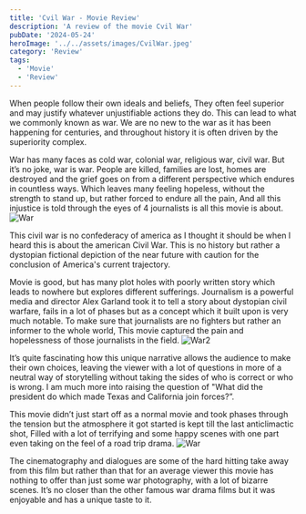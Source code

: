 ```yaml
---
title: 'Cvil War - Movie Review'
description: 'A review of the movie Cvil War'
pubDate: '2024-05-24'
heroImage: '../../assets/images/CvilWar.jpeg'
category: 'Review'
tags:
  - 'Movie'
  - 'Review'
---
```


When people follow their own ideals and beliefs, They often feel superior and may justify whatever unjustifiable actions they do. This can lead to what we commonly known as war. We are no new to the war as it has been happening for centuries, and throughout history it is often driven by the superiority complex.

War has many faces as cold war, colonial war, religious war, civil war. But it’s no joke, war is war. People are killed, families are lost, homes are destroyed and the grief goes on from a different perspective which endures in countless ways. Which leaves many feeling hopeless, without the strength to stand up, but rather forced to endure all the pain, And all this injustice is told through the eyes of 4 journalists is all this movie is about.
![War](src/assets/images/War2.png)

This civil war is no confederacy of america as I thought it should be when I heard this is about the american Civil War. This is no history but rather a dystopian fictional depiction of the near future with caution for the conclusion of America's current trajectory.

Movie is good, but has many plot holes with poorly written story which leads to nowhere but explores different sufferings. Journalism is a powerful media and director Alex Garland took it to tell a story about dystopian civil warfare, fails in a lot of phases but as a concept which it built upon is very much notable. To make sure that journalists are no fighters but rather an informer to the whole world, This movie captured the pain and hopelessness of those journalists in the field.
![War2](src/assets/images/collage.jpg)

It’s quite fascinating how this unique narrative allows the audience to make their own choices, leaving the viewer with a lot of questions in more of a neutral way of storytelling without taking the sides of who is correct or who is wrong. I am much more into raising the question of "What did the president do which made Texas and California join forces?”.

This movie didn’t just start off as a normal movie and took phases through the tension but the atmosphere it got started is kept till the last anticlimactic shot, Filled with a lot of terrifying and some happy scenes with one part even taking on the feel of a road trip drama.
![War](src/assets/images/DEAD.png)

The cinematography and dialogues are some of the hard hitting take away from this film but rather than that for an average viewer this movie has nothing to offer than just some war photography, with a lot of bizarre scenes. It’s no closer than the other famous war drama films but it was enjoyable and has a unique taste to it.
